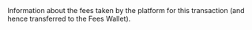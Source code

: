
  

  
<ResponseField name="Fees" type="object" >    
Information about the fees taken by the platform for this transaction (and hence transferred to the Fees Wallet).   

<Expandable title="properties">  
<Currency7Response />  
  
<Amount2Response />  
  

</Expandable> 
</ResponseField>